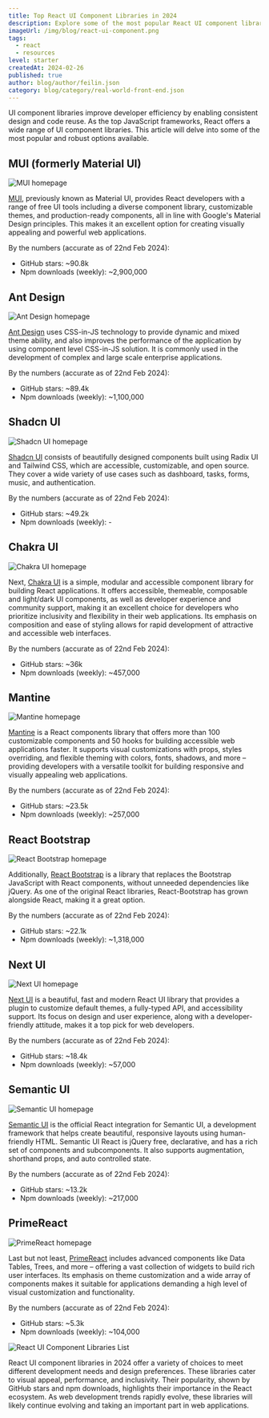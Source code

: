 ```yaml
---
title: Top React UI Component Libraries in 2024
description: Explore some of the most popular React UI component libraries.
imageUrl: /img/blog/react-ui-component.png
tags:
  - react
  - resources
level: starter
createdAt: 2024-02-26
published: true
author: blog/author/feilin.json
category: blog/category/real-world-front-end.json
---
```


UI component libraries improve developer efficiency by enabling consistent design and code reuse. As the top JavaScript frameworks, React offers a wide range of UI component libraries. This article will delve into some of the most popular and robust options available.

## MUI (formerly Material UI)

![MUI homepage](/img/blog/react-ui-component-libraries/mui.jpg)

[MUI](https://mui.com), previously known as Material UI, provides React developers with a range of free UI tools including a diverse component library, customizable themes, and production-ready components, all in line with Google's Material Design principles. This makes it an excellent option for creating visually appealing and powerful web applications.

By the numbers (accurate as of 22nd Feb 2024):

- GitHub stars: ~90.8k
- Npm downloads (weekly): ~2,900,000

## Ant Design

![Ant Design homepage](/img/blog/react-ui-component-libraries/ant-design.jpg)

[Ant Design](https://ant.design) uses CSS-in-JS technology to provide dynamic and mixed theme ability, and also improves the performance of the application by using component level CSS-in-JS solution. It is commonly used in the development of complex and large scale enterprise applications.

By the numbers (accurate as of 22nd Feb 2024):

- GitHub stars: ~89.4k
- Npm downloads (weekly): ~1,100,000

## Shadcn UI

![Shadcn UI homepage](/img/blog/react-ui-component-libraries/shadcn-ui.jpg)

[Shadcn UI](https://ui.shadcn.com) consists of beautifully designed components built using Radix UI and Tailwind CSS, which are accessible, customizable, and open source. They cover a wide variety of use cases such as dashboard, tasks, forms, music, and authentication.

By the numbers (accurate as of 22nd Feb 2024):

- GitHub stars: ~49.2k
- Npm downloads (weekly): -

## Chakra UI

![Chakra UI homepage](/img/blog/react-ui-component-libraries/chakra-ui.jpg)

Next, [Chakra UI](https://chakra-ui.com) is a simple, modular and accessible component library for building React applications. It offers accessible, themeable, composable and light/dark UI components, as well as developer experience and community support, making it an excellent choice for developers who prioritize inclusivity and flexibility in their web applications. Its emphasis on composition and ease of styling allows for rapid development of attractive and accessible web interfaces.

By the numbers (accurate as of 22nd Feb 2024):

- GitHub stars: ~36k
- Npm downloads (weekly): ~457,000

## Mantine

![Mantine homepage](/img/blog/react-ui-component-libraries/mantine.jpg)

[Mantine](https://mantine.dev) is a React components library that offers more than 100 customizable components and 50 hooks for building accessible web applications faster. It supports visual customizations with props, styles overriding, and flexible theming with colors, fonts, shadows, and more – providing developers with a versatile toolkit for building responsive and visually appealing web applications.

By the numbers (accurate as of 22nd Feb 2024):

- GitHub stars: ~23.5k
- Npm downloads (weekly): ~257,000

## React Bootstrap

![React Bootstrap homepage](/img/blog/react-ui-component-libraries/react-bootstrap.jpg)

Additionally, [React Bootstrap](https://react-bootstrap.github.io) is a library that replaces the Bootstrap JavaScript with React components, without unneeded dependencies like jQuery. As one of the original React libraries, React-Bootstrap has grown alongside React, making it a great option.

By the numbers (accurate as of 22nd Feb 2024):

- GitHub stars: ~22.1k
- Npm downloads (weekly): ~1,318,000

## Next UI

![Next UI homepage](/img/blog/react-ui-component-libraries/next-ui.jpg)

[Next UI](https://nextui.org) is a beautiful, fast and modern React UI library that provides a plugin to customize default themes, a fully-typed API, and accessibility support. Its focus on design and user experience, along with a developer-friendly attitude, makes it a top pick for web developers.

By the numbers (accurate as of 22nd Feb 2024):

- GitHub stars: ~18.4k
- Npm downloads (weekly): ~57,000

## Semantic UI

![Semantic UI homepage](/img/blog/react-ui-component-libraries/semantic-ui.jpg)

[Semantic UI](https://react.semantic-ui.com) is the official React integration for Semantic UI, a development framework that helps create beautiful, responsive layouts using human-friendly HTML. Semantic UI React is jQuery free, declarative, and has a rich set of components and subcomponents. It also supports augmentation, shorthand props, and auto controlled state.

By the numbers (accurate as of 22nd Feb 2024):

- GitHub stars: ~13.2k
- Npm downloads (weekly): ~217,000

## PrimeReact

![PrimeReact homepage](/img/blog/react-ui-component-libraries/primereact.jpg)

Last but not least, [PrimeReact](https://primereact.org) includes advanced components like Data Tables, Trees, and more – offering a vast collection of widgets to build rich user interfaces. Its emphasis on theme customization and a wide array of components makes it suitable for applications demanding a high level of visual customization and functionality.

By the numbers (accurate as of 22nd Feb 2024):

- GitHub stars: ~5.3k
- Npm downloads (weekly): ~104,000

![React UI Component Libraries List](/img/blog/react-ui-component-libraries/react-component-libraries-list.jpg)

React UI component libraries in 2024 offer a variety of choices to meet different development needs and design preferences. These libraries cater to visual appeal, performance, and inclusivity. Their popularity, shown by GitHub stars and npm downloads, highlights their importance in the React ecosystem. As web development trends rapidly evolve, these libraries will likely continue evolving and taking an important part in web applications.

